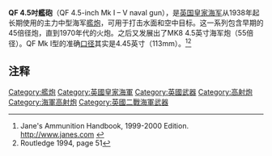 {{Expert|time=2014-05-24}}
{{expand|time=2014-05-24T04:09:28+00:00}}
{{Infobox weapon
|name= Ordnance QF 4.5 inch gun Mk I, II, III, IV, V
|image=[[File:4.5_inch_guns_on_Implacable_class_aircraft_carrier.jpg|right]]
|caption=Mk III guns in BD 'RP10' Mk II mountings on [[怨仇級航空母艦|怨仇級航空母艦]]
|origin= [[英國|英國]]
|type= [[艦炮|艦炮]]<br>[[高射炮|高射炮]]
<!-- Type selection -->
|is_ranged=YES
|is_bladed=
|is_explosive=
|is_artillery=YES
|is_vehicle=
|is_UK=YES
<!-- Service history -->
|service=
|used_by=[[大英國協|大英國協]]
|wars=[[第二次世界大戰|第二次世界大戰]]<br>[[韓戰|韓戰]]<br>[[福克蘭海戰|福克蘭海戰]]
<!-- Production history -->
|designer=
|design_date=
|manufacturer=
|production_date=
|number=Navy: c. 800<br>Army: 474
|unit_cost=
|variants=
<!-- General specifications -->
|weight=
|length= 
|part_length=Bore: {{convert|16|ft|8|in|m|abbr=on}}<br> 45 [[倍徑|倍徑]]
|width=
|height=
|crew=
<!-- Ranged weapon specifications --> 
|cartridge= 固定或分離 QF {{convert|55|lb|kg|sigfig=3}}
|caliber={{convert|4.45|in|mm|sing=on|sigfig=3}}
|action= 
|rate= 12 RPM（Mk II 甲板間固定）<br>16 RPM（Mk III 甲板下固定）<ref>Hughes, p.170.</ref>
|velocity={{convert|2449|ft/s|m/s|abbr=on}}<ref name="Campbell, p.51">Campbell, p.51</ref>
|range= 
|max_range={{convert|20750|yd|m|abbr=on}} at {{convert|2449|ft/s|m/s|abbr=on}}<br> AA:{{convert|41000|ft|m|abbr=on|-2}}<ref name="Campbell, p.51"/>
|feed= 
|sights= 
<!-- Artillery specifications -->
|breech=Mks I - IV: 水平滑塊<br>Mk V: 垂直滑塊
|recoil=
|carriage=
|elevation=
|traverse=
}}

'''QF 4.5吋艦砲'''（QF 4.5-inch Mk I – V naval gun），是[[英国皇家海军|英国皇家海军]]从1938年起长期使用的主力中型海军[[艦炮|艦炮]]，可用于打击水面和空中目标。这一系列包含早期的45倍径炮，直到1970年代的火炮。之后又发展出了MK8 4.5英寸海军炮（55倍径）。QF Mk I型的准确[[口径|口径]]其实是4.45英寸（113mm）。<ref>Jane's Ammunition Handbook, 1999-2000 Edition. http://www.janes.com {{Wayback|url=http://www.janes.com/ |date=20070228153854 }}</ref><ref>Routledge 1994, page 51</ref>

==注释==
<references/>

{{二戰英國海軍武器|state=collapsed}}
[[Category:艦炮|Category:艦炮]]
[[Category:英國皇家海軍|Category:英國皇家海軍]]
[[Category:英國武器|Category:英國武器]]
[[Category:高射炮|Category:高射炮]]
[[Category:海軍高射炮|Category:海軍高射炮]]
[[Category:英國二戰海軍武器|Category:英國二戰海軍武器]]